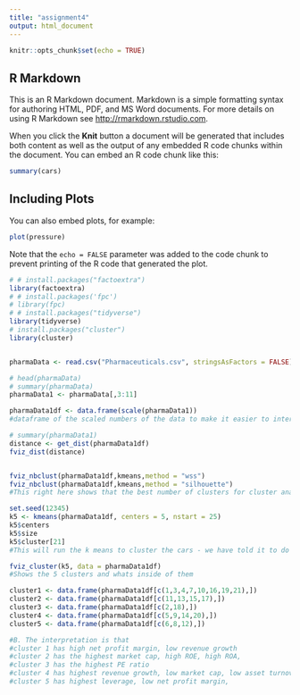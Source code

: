 ```yaml
---
title: "assignment4"
output: html_document
---
```


```r
knitr::opts_chunk$set(echo = TRUE)
```

## R Markdown

This is an R Markdown document. Markdown is a simple formatting syntax for authoring HTML, PDF, and MS Word documents. For more details on using R Markdown see <http://rmarkdown.rstudio.com>.

When you click the **Knit** button a document will be generated that includes both content as well as the output of any embedded R code chunks within the document. You can embed an R code chunk like this:

```r
summary(cars)
```

## Including Plots

You can also embed plots, for example:

```r
plot(pressure)
```

Note that the `echo = FALSE` parameter was added to the code chunk to prevent printing of the R code that generated the plot.

```r

# # install.packages("factoextra")
library(factoextra)
# # install.packages('fpc')
# library(fpc)
# # install.packages("tidyverse")
library(tidyverse)
# install.packages("cluster")
library(cluster)


pharmaData <- read.csv("Pharmaceuticals.csv", stringsAsFactors = FALSE)

# head(pharmaData)
# summary(pharmaData)
pharmaData1 <- pharmaData[,3:11]

pharmaData1df <- data.frame(scale(pharmaData1))
#dataframe of the scaled numbers of the data to make it easier to interpret

# summary(pharmaData1)
distance <- get_dist(pharmaData1df)
fviz_dist(distance)


fviz_nbclust(pharmaData1df,kmeans,method = "wss")
fviz_nbclust(pharmaData1df,kmeans,method = "silhouette")
#This right here shows that the best number of clusters for cluster analysis is 5 clusters. Determing k = 5

set.seed(12345)
k5 <- kmeans(pharmaData1df, centers = 5, nstart = 25)
k5$centers
k5$size
k5$cluster[21]
#This will run the k means to cluster the cars - we have told it to do it in 5 clusters

fviz_cluster(k5, data = pharmaData1df)
#Shows the 5 clusters and whats inside of them

cluster1 <- data.frame(pharmaData1df[c(1,3,4,7,10,16,19,21),])
cluster2 <- data.frame(pharmaData1df[c(11,13,15,17),])
cluster3 <- data.frame(pharmaData1df[c(2,18),])
cluster4 <- data.frame(pharmaData1df[c(5,9,14,20),])
cluster5 <- data.frame(pharmaData1df[c(6,8,12),])

#B. The interpretation is that 
#cluster 1 has high net profit margin, low revenue growth
#cluster 2 has the highest market cap, high ROE, high ROA, 
#cluster 3 has the highest PE ratio
#cluster 4 has highest revenue growth, low market cap, low asset turnover
#cluster 5 has highest leverage, low net profit margin, 


```

